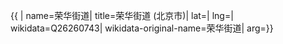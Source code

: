 {{ {{{1|PRC admin/showdata}}}|
name=荣华街道|
title=荣华街道 (北京市)|
lat=|
lng=|
wikidata=Q26260743|
wikidata-original-name=荣华街道|
arg={{{arg|}}}}}